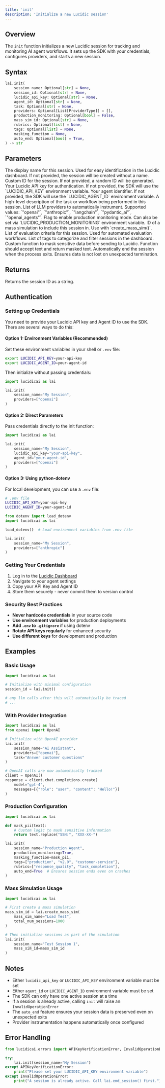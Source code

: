 ```yaml
---
title: 'init'
description: 'Initialize a new Lucidic session'
---
```


## Overview

The `init` function initializes a new Lucidic session for tracking and monitoring AI agent workflows. It sets up the SDK with your credentials, configures providers, and starts a new session.

## Syntax

```python
lai.init(
    session_name: Optional[str] = None,
    session_id: Optional[str] = None,
    lucidic_api_key: Optional[str] = None,
    agent_id: Optional[str] = None,
    task: Optional[str] = None,
    providers: Optional[List[ProviderType]] = [],
    production_monitoring: Optional[bool] = False,
    mass_sim_id: Optional[str] = None,
    rubrics: Optional[list] = None,
    tags: Optional[list] = None,
    masking_function = None,
    auto_end: Optional[bool] = True,
) -> str
```

## Parameters

<ParamField path="session_name" type="string" optional>
  The display name for this session. Used for easy identification in the Lucidic dashboard. If not provided, the session will be created without a name.
</ParamField>

<ParamField path="session_id" type="string" optional>
  Custom ID for the session. If not provided, a random ID will be generated.
</ParamField>

<ParamField path="lucidic_api_key" type="string" optional>
  Your Lucidic API key for authentication. If not provided, the SDK will use the `LUCIDIC_API_KEY` environment variable.
</ParamField>

<ParamField path="agent_id" type="string" optional>
  Your agent identifier. If not provided, the SDK will use the `LUCIDIC_AGENT_ID` environment variable.
</ParamField>

<ParamField path="task" type="string" optional>
  A high-level description of the task or workflow being performed in this session.
</ParamField>

<ParamField path="providers" type="List[ProviderType]" optional default="[]">
  List of LLM providers to automatically instrument. Supported values: `"openai"`, `"anthropic"`, `"langchain"`, `"pydantic_ai"`, `"openai_agents"`.
</ParamField>

<ParamField path="production_monitoring" type="boolean" optional default="False">
  Flag to enable production monitoring mode. Can also be set via `LUCIDIC_PRODUCTION_MONITORING` environment variable.
</ParamField>

<ParamField path="mass_sim_id" type="string" optional>
  ID of a mass simulation to include this session in. Use with `create_mass_sim()`.
</ParamField>

<ParamField path="rubrics" type="list" optional>
  List of evaluation criteria for this session. Used for automated evaluation workflows.
</ParamField>

<ParamField path="tags" type="list" optional>
  List of tags to categorize and filter sessions in the dashboard.
</ParamField>

<ParamField path="masking_function" type="callable" optional>
  Custom function to mask sensitive data before sending to Lucidic. Function should accept text and return masked text.
</ParamField>

<ParamField path="auto_end" type="boolean" optional default="True">
  Automatically end the session when the process exits. Ensures data is not lost on unexpected termination.
</ParamField>

## Returns

Returns the session ID as a string.

## Authentication

### Setting up Credentials

You need to provide your Lucidic API key and Agent ID to use the SDK. There are several ways to do this:

#### Option 1: Environment Variables (Recommended)

Set these environment variables in your shell or `.env` file:

```bash
export LUCIDIC_API_KEY=your-api-key
export LUCIDIC_AGENT_ID=your-agent-id
```

Then initialize without passing credentials:

```python
import lucidicai as lai

lai.init(
    session_name="My Session",
    providers=["openai"]
)
```

#### Option 2: Direct Parameters

Pass credentials directly to the init function:

```python
import lucidicai as lai

lai.init(
    session_name="My Session",
    lucidic_api_key="your-api-key",   
    agent_id="your-agent-id",         
    providers=["openai"]
)
```

#### Option 3: Using python-dotenv

For local development, you can use a `.env` file:

```bash
# .env file
LUCIDIC_API_KEY=your-api-key
LUCIDIC_AGENT_ID=your-agent-id
```

```python
from dotenv import load_dotenv
import lucidicai as lai

load_dotenv()  # Load environment variables from .env file

lai.init(
    session_name="My Session",
    providers=["anthropic"]
)
```

### Getting Your Credentials

1. Log in to the [Lucidic Dashboard](https://dashboard.lucidic.ai)
2. Navigate to your agent settings
3. Copy your API Key and Agent ID
4. Store them securely - never commit them to version control

### Security Best Practices

- **Never hardcode credentials** in your source code
- **Use environment variables** for production deployments
- **Add `.env` to `.gitignore`** if using dotenv
- **Rotate API keys regularly** for enhanced security
- **Use different keys** for development and production

## Examples

### Basic Usage

```python
import lucidicai as lai

# Initialize with minimal configuration
session_id = lai.init()

# any llm calls after this will automatically be traced
# ...

```

### With Provider Integration

```python
import lucidicai as lai
from openai import OpenAI

# Initialize with OpenAI provider
lai.init(
    session_name="AI Assistant",
    providers=["openai"],
    task="Answer customer questions"
)

# OpenAI calls are now automatically tracked
client = OpenAI()
response = client.chat.completions.create(
    model="gpt-4",
    messages=[{"role": "user", "content": "Hello!"}]
)
```

### Production Configuration

```python
import lucidicai as lai

def mask_pii(text):
    # Custom logic to mask sensitive information
    return text.replace("SSN:", "XXX-XX-")

lai.init(
    session_name="Production Agent",
    production_monitoring=True,
    masking_function=mask_pii,
    tags=["production", "v2.0", "customer-service"],
    rubrics=["response_quality", "task_completion"],
    auto_end=True  # Ensures session ends even on crashes
)
```

### Mass Simulation Usage

```python
import lucidicai as lai

# First create a mass simulation
mass_sim_id = lai.create_mass_sim(
    mass_sim_name="Load Test",
    total_num_sessions=1000
)

# Then initialize sessions as part of the simulation
lai.init(
    session_name="Test Session 1",
    mass_sim_id=mass_sim_id
)
```

## Notes

- Either `lucidic_api_key` or `LUCIDIC_API_KEY` environment variable must be set
- Either `agent_id` or `LUCIDIC_AGENT_ID` environment variable must be set
- The SDK can only have one active session at a time
- If a session is already active, calling `init` will raise an `InvalidOperationError`
- The `auto_end` feature ensures your session data is preserved even on unexpected exits
- Provider instrumentation happens automatically once configured

## Error Handling

```python
from lucidicai.errors import APIKeyVerificationError, InvalidOperationError

try:
    lai.init(session_name="My Session")
except APIKeyVerificationError:
    print("Please set your LUCIDIC_API_KEY environment variable")
except InvalidOperationError:
    print("A session is already active. Call lai.end_session() first.")
```